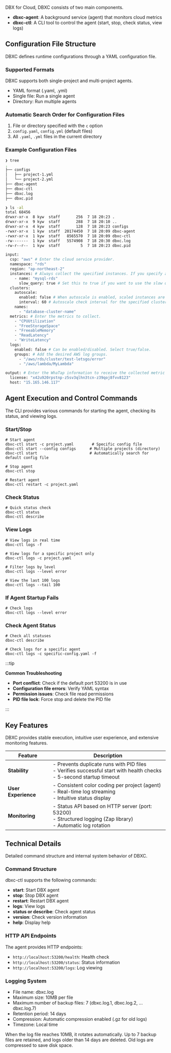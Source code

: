 DBX for Cloud, DBXC consists of two main components. 

- **dbxc-agent**: A background service (agent) that monitors cloud metrics  
- **dbxc-ctl**: A CLI tool to control the agent (start, stop, check status, view logs)  

## Configuration File Structure

DBXC defines runtime configurations through a YAML configuration file.

### Supported Formats

DBXC supports both single-project and multi-project agents.

- YAML format (.yaml, .yml)  
- Single file: Run a single agent  
- Directory: Run multiple agents  

### Automatic Search Order for Configuration Files

1. File or directory specified with the `c` option  
2. `config.yaml`, `config.yml` (default files)  
3. All `.yaml`, `.yml` files in the current directory  

### Example Configuration Files

```bash title="Directory tree example"
❯ tree
.
├── configs
│   ├── project-1.yml
│   └── project-2.yml
├── dbxc-agent
├── dbxc-ctl
├── dbxc.log
├── dbxc.pid

❯ ls -al
total 68456
drwxr-xr-x  8 kyw  staff       256  7 18 20:23 .
drwxr-xr-x  9 kyw  staff       288  7 18 20:10 ..
drwxr-xr-x  4 kyw  staff       128  7 18 20:23 configs
-rwxr-xr-x  1 kyw  staff  20174450  7 18 20:09 dbxc-agent
-rwxr-xr-x  1 kyw  staff   8565570  7 18 20:09 dbxc-ctl
-rw-------  1 kyw  staff   5574908  7 18 20:30 dbxc.log
-rw-r--r--  1 kyw  staff         5  7 18 20:23 dbxc.pid
```

```bash title="yml example"
input:
  csp: "aws" # Enter the cloud service provider.
  namespace: "rds"
  region: "ap-northeast-2"
  instances: # Always collect the specified instances. If you specify an instance inside a cluster here, it will always be collected regardless of autoscale.
    - name: "mysql-rds"
      slow_query: true # Set this to true if you want to use the slow query page.
  clusters:
    autoscale:
      enabled: false # When autoscale is enabled, scaled instances are added to or removed from the collection targets.
      interval: 60 # Autoscale check interval for the specified clusters (unit: seconds).
    names:
      - "database-cluster-name"
  metrics: # Enter the metrics to collect.
    - "CPUUtilization"
    - "FreeStorageSpace"
    - "FreeableMemory"
    - "ReadLatency"
    - "WriteLatency"
  logs:
    enabled: false # Can be enabled/disabled. Select true/false.
    groups: # Add the desired AWS log groups.
      - "/aws/rds/cluster/test-letsgo/error"
      - "/aws/lambda/MyLambda"

output: # Enter the WhaTap information to receive the collected metric data.
  license: "x42u920rpstnp-z5sv3qlhn3tcn-z39qoj8fvv8123"
  host: "15.165.146.117"
```

## Agent Execution and Control Commands

The CLI provides various commands for starting the agent, checking its status, and viewing logs.

### Start/Stop

```
# Start agent
dbxc-ctl start -c project.yaml        # Specific config file
dbxc-ctl start --config configs      # Multiple projects (directory)
dbxc-ctl start                       # Automatically search for default config file

# Stop agent
dbxc-ctl stop

# Restart agent
dbxc-ctl restart -c project.yaml
```

### Check Status

```
# Quick status check
dbxc-ctl status
dbxc-ctl describe
```

### View Logs

```
# View logs in real time
dbxc-ctl logs -f

# View logs for a specific project only
dbxc-ctl logs -c project.yaml

# Filter logs by level
dbxc-ctl logs --level error

# View the last 100 logs
dbxc-ctl logs --tail 100
```

### If Agent Startup Fails

```
# Check logs
dbxc-ctl logs --level error
```

### Check Agent Status

```
# Check all statuses
dbxc-ctl describe

# Check logs for a specific agent
dbxc-ctl logs -c specific-config.yaml -f
```

:::tip

**Common Troubleshooting**

- **Port conflict**: Check if the default port 53200 is in use  
- **Configuration file errors**: Verify YAML syntax  
- **Permission issues**: Check file read permissions  
- **PID file lock**: Force stop and delete the PID file  

:::

## Key Features

DBXC provides stable execution, intuitive user experience, and extensive monitoring features.

| Feature | Description |
| --- | --- |
| **Stability** | - Prevents duplicate runs with PID files <br /> - Verifies successful start with health checks <br /> - 5-second startup timeout |
| **User Experience** | - Consistent color coding per project (agent) <br /> - Real-time log streaming <br /> - Intuitive status display |
| **Monitoring** | - Status API based on HTTP server (port: 53200) <br /> - Structured logging (Zap library) <br /> - Automatic log rotation |

## Technical Details

Detailed command structure and internal system behavior of DBXC.

### Command Structure

dbxc-ctl supports the following commands:

- **start**: Start DBX agent  
- **stop**: Stop DBX agent  
- **restart**: Restart DBX agent  
- **logs**: View logs  
- **status or describe**: Check agent status  
- **version**: Check version information  
- **help**: Display help  

### HTTP API Endpoints

The agent provides HTTP endpoints:

- `http://localhost:53200/health`: Health check  
- `http://localhost:53200/status`: Status information  
- `http://localhost:53200/logs`: Log viewing  

### Logging System

- File name: dbxc.log  
- Maximum size: 10MB per file  
- Maximum number of backup files: 7 (dbxc.log.1, dbxc.log.2, ... dbxc.log.7)  
- Retention period: 14 days  
- Compression: Automatic compression enabled (.gz for old logs)  
- Timezone: Local time  

When the log file reaches 10MB, it rotates automatically. Up to 7 backup files are retained, and logs older than 14 days are deleted. Old logs are compressed to save disk space.